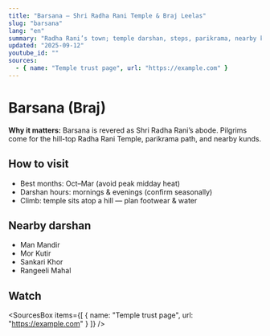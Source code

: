 ```yaml
---
title: "Barsana — Shri Radha Rani Temple & Braj Leelas"
slug: "barsana"
lang: "en"
summary: "Radha Rani’s town; temple darshan, steps, parikrama, nearby kunds, and practical visit tips."
updated: "2025-09-12"
youtube_id: ""
sources:
  - { name: "Temple trust page", url: "https://example.com" }
---
```


# Barsana (Braj)

**Why it matters:** Barsana is revered as Shri Radha Rani’s abode. Pilgrims come for the hill-top Radha Rani Temple, parikrama path, and nearby kunds.

## How to visit
- Best months: Oct–Mar (avoid peak midday heat)
- Darshan hours: mornings & evenings (confirm seasonally)
- Climb: temple sits atop a hill — plan footwear & water

## Nearby darshan
- Man Mandir
- Mor Kutir
- Sankari Khor
- Rangeeli Mahal

## Watch
<VideoEmbed id="https://youtu.be/Ay_3tacl6r0" title="Barsana Darshan — TT-Vlogs" />

<SourcesBox items={[
  { name: "Temple trust page", url: "https://example.com" }
]} />
